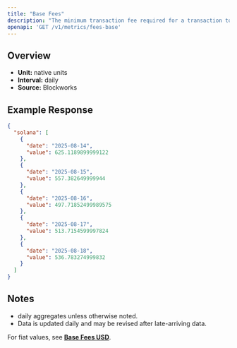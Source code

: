 ```yaml
---
title: "Base Fees"
description: "The minimum transaction fee required for a transaction to be included in a block"
openapi: 'GET /v1/metrics/fees-base'
---
```


## Overview

- **Unit:** native units
- **Interval:** daily
- **Source:** Blockworks

## Example Response

```json
{
  "solana": [
    {
      "date": "2025-08-14",
      "value": 625.1189899999122
    },
    {
      "date": "2025-08-15",
      "value": 557.382649999944
    },
    {
      "date": "2025-08-16",
      "value": 497.71852499989575
    },
    {
      "date": "2025-08-17",
      "value": 513.7154599997824
    },
    {
      "date": "2025-08-18",
      "value": 536.783274999832
    }
  ]
}
```

## Notes
- daily aggregates unless otherwise noted.
- Data is updated daily and may be revised after late-arriving data.


<Note>For fiat values, see **[Base Fees USD](./fees-base-usd)**.</Note>